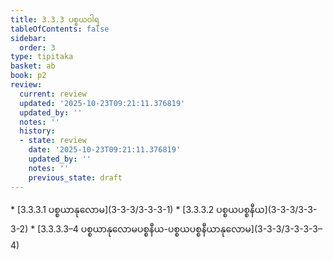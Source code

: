 ```yaml
---
title: 3.3.3 ပစ္စယဝါရ
tableOfContents: false
sidebar:
  order: 3
type: tipitaka
basket: ab
book: p2
review:
  current: review
  updated: '2025-10-23T09:21:11.376819'
  updated_by: ''
  notes: ''
  history:
  - state: review
    date: '2025-10-23T09:21:11.376819'
    updated_by: ''
    notes: ''
    previous_state: draft
---
```



<ReviewStatus review={frontmatter.review} showDetails={true} />

<HypothesisAnnotation frontmatter={frontmatter} />

<DynamicBreadcrumb />



<TableOfContents book="p2" section="3.3.3">
* [3.3.3.1 ပစ္စယာနုလောမ](3-3-3/3-3-3-1)
* [3.3.3.2 ပစ္စယပစ္စနီယ](3-3-3/3-3-3-2)
* [3.3.3.3–4 ပစ္စယာနုလောမပစ္စနီယ-ပစ္စယပစ္စနီယာနုလောမ](3-3-3/3-3-3-3–4)
</TableOfContents>